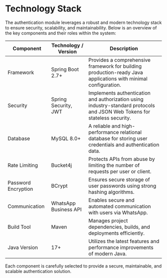 # Technology Stack

The authentication module leverages a robust and modern technology stack to ensure security, scalability, and maintainability. Below is an overview of the key components and their roles within the system:

| **Component**       | **Technology / Version** | **Description**                                                                                                           |
| ------------------- | ------------------------ | ------------------------------------------------------------------------------------------------------------------------- |
| Framework           | Spring Boot 2.7+         | Provides a comprehensive framework for building production-ready Java applications with minimal configuration.            |
| Security            | Spring Security, JWT     | Implements authentication and authorization using industry-standard protocols and JSON Web Tokens for stateless security. |
| Database            | MySQL 8.0+               | A reliable and high-performance relational database for storing user credentials and authentication data.                 |
| Rate Limiting       | Bucket4j                 | Protects APIs from abuse by limiting the number of requests per user or client.                                           |
| Password Encryption | BCrypt                   | Ensures secure storage of user passwords using strong hashing algorithms.                                                 |
| Communication       | WhatsApp Business API    | Enables secure and automated communication with users via WhatsApp.                                                       |
| Build Tool          | Maven                    | Manages project dependencies, builds, and deployments efficiently.                                                        |
| Java Version        | 17+                      | Utilizes the latest features and performance improvements of modern Java.                                                 |

Each component is carefully selected to provide a secure, maintainable, and scalable authentication solution.
